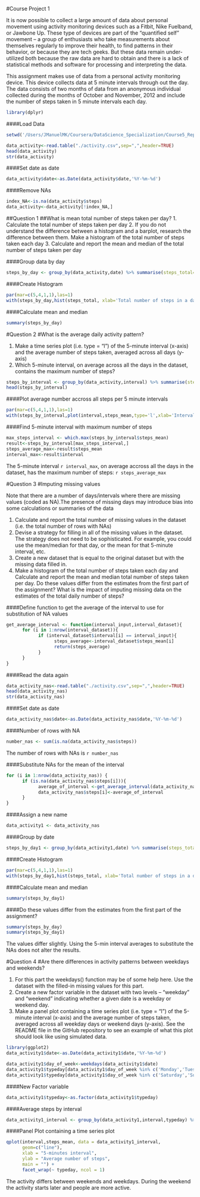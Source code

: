 #Course Project 1

It is now possible to collect a large amount of data about personal movement using activity monitoring devices such as a Fitbit, Nike Fuelband, or Jawbone Up. These type of devices are part of the “quantified self” movement – a group of enthusiasts who take measurements about themselves regularly to improve their health, to find patterns in their behavior, or because they are tech geeks. But these data remain under-utilized both because the raw data are hard to obtain and there is a lack of statistical methods and software for processing and interpreting the data.

This assignment makes use of data from a personal activity monitoring device. This device collects data at 5 minute intervals through out the day. The data consists of two months of data from an anonymous individual collected during the months of October and November, 2012 and include the number of steps taken in 5 minute intervals each day.

```r
library(dplyr)
```

####Load Data
```r
setwd('/Users/JManuelMK/Coursera/DataScience_Specialization/Course5_ReproducibleResearch/Week2/')
```

```r
data_activity<-read.table("./activity.csv",sep=",",header=TRUE)
head(data_activity)
str(data_activity)
```

####Set date as date
```r
data_activity$date<-as.Date(data_activity$date,'%Y-%m-%d')
```

####Remove NAs
```r
index_NA<-is.na(data_activity$steps)
data_activity<-data_activity[!index_NA,]
```

##Question 1
##What is mean total number of steps taken per day?
1. Calculate the total number of steps taken per day
2. If you do not understand the difference between a histogram and a barplot, research the difference between them. Make a histogram of the total number of steps taken each day
3. Calculate and report the mean and median of the total number of steps taken per day

####Group data by day
```r
steps_by_day <- group_by(data_activity,date) %>% summarise(steps_total=sum(steps))
```

####Create Histogram
```r
par(mar=c(5,4,1,1),las=1)
with(steps_by_day,hist(steps_total, xlab='Total number of steps in a day', ylab='Frequency of days', main='Histogram number of steps in a day'))
```

####Calculate mean and median
```r
summary(steps_by_day)
```

#Question 2
#What is the average daily activity pattern?

1. Make a time series plot (i.e. type = "l") of the 5-minute interval (x-axis) and the average number of steps taken, averaged across all days (y-axis)
2. Which 5-minute interval, on average across all the days in the dataset, contains the maximum number of steps?

```r
steps_by_interval <- group_by(data_activity,interval) %>% summarise(steps_mean=mean(steps))
head(steps_by_interval)
```

####Plot average number accross all steps per 5 minute intervals
```r
par(mar=c(5,4,1,1),las=1)
with(steps_by_interval,plot(interval,steps_mean,type='l',xlab='Interval',ylab='Average number of steps',main='Average number of steps across all days'))
```

####Find 5-minute interval with maximum number of steps
```r
max_steps_interval <- which.max(steps_by_interval$steps_mean)
result<-steps_by_interval[max_steps_interval,]
steps_average_max<-result$steps_mean
interval_max<-result$interval
```
The 5-minute interval `r interval_max`, on average accross all the days in the dataset, has the maximum number of steps: `r steps_average_max`

#Question 3
#Imputing missing values

Note that there are a number of days/intervals where there are missing values (coded as NA).The presence of missing days may introduce bias into some calculations or summaries of the data

1. Calculate and report the total number of missing values in the dataset (i.e. the total number of rows with NAs)
2. Devise a strategy for filling in all of the missing values in the dataset. The strategy does not need to be sophisticated. For example, you could use the mean/median for that day, or the mean for that 5-minute interval, etc.
3. Create a new dataset that is equal to the original dataset but with the missing data filled in.
4. Make a histogram of the total number of steps taken each day and Calculate and report the mean and median total number of steps taken per day. Do these values differ from the estimates from the first part of the assignment? What is the impact of imputing missing data on the estimates of the total daily number of steps?

####Define function to get the average of the interval to use for substitution of NA values
```r
get_average_interval <- function(interval_input,interval_dataset){
      for (i in 1:nrow(interval_dataset)){
            if (interval_dataset$interval[i] == interval_input){
                  steps_average<-interval_dataset$steps_mean[i]
                  return(steps_average)
            }
      }
}
```

####Read the data again
```r
data_activity_nas<-read.table("./activity.csv",sep=",",header=TRUE)
head(data_activity_nas)
str(data_activity_nas)
```

####Set date as date
```r
data_activity_nas$date<-as.Date(data_activity_nas$date,'%Y-%m-%d')
```

####Number of rows with NA
```r
number_nas <- sum(is.na(data_activity_nas$steps))
```
The number of rows with NAs is `r number_nas`

####Substitute NAs for the mean of the interval
```r
for (i in 1:nrow(data_activity_nas)) {
      if (is.na(data_activity_nas$steps[i])){
            average_of_interval <-get_average_interval(data_activity_nas$interval[i],steps_by_interval) 
            data_activity_nas$steps[i]<-average_of_interval
      }
}
```
####Assign a new name
```r
data_activity1 <- data_activity_nas
```
####Group by date
```r
steps_by_day1 <- group_by(data_activity1,date) %>% summarise(steps_total=sum(steps))
```
####Create Histogram
```r
par(mar=c(5,4,1,1),las=1)
with(steps_by_day1,hist(steps_total, xlab='Total number of steps in a day', ylab='Frequency of days', main='Histogram number of steps in a day'))
```

####Calculate mean and median
```r
summary(steps_by_day1)
```
####Do these values differ from the estimates from the first part of the assignment? 
```r
summary(steps_by_day)
summary(steps_by_day1)
```
The values differ slightly. Using the 5-min interval averages to substitute the NAs does not alter the results.

#Question 4
#Are there differences in activity patterns between weekdays and weekends?

1. For this part the weekdays() function may be of some help here. Use the dataset with the filled-in missing values for this part. 
2. Create a new factor variable in the dataset with two levels – “weekday” and “weekend” indicating whether a given date is a weekday or weekend day.
3. Make a panel plot containing a time series plot (i.e. type = "l") of the 5-minute interval (x-axis) and the average number of steps taken, averaged across all weekday days or weekend days (y-axis). See the README file in the GitHub repository to see an example of what this plot should look like using simulated data.

```r
library(ggplot2)
data_activity1$date<-as.Date(data_activity1$date,'%Y-%m-%d') 

data_activity1$day_of_week<-weekdays(data_activity1$date)
data_activity1$typeday[data_activity1$day_of_week %in% c('Monday','Tuesday','Wednesday','Thursday','Friday')] <- 'weekday'
data_activity1$typeday[data_activity1$day_of_week %in% c('Saturday','Sunday')] <- 'weekend'
```
####New Factor variable
```r
data_activity1$typeday<-as.factor(data_activity1$typeday)
```
####Average steps by interval
```r
data_activity1_interval <- group_by(data_activity1,interval,typeday) %>% summarise(steps_mean=mean(steps))
```

####Panel Plot containing a time series plot
```r
qplot(interval,steps_mean, data = data_activity1_interval, 
      geom=c("line"),
      xlab = "5-minutes interval", 
      ylab = "Average number of steps", 
      main = "") +
      facet_wrap(~ typeday, ncol = 1)
```

The activity differs between weekends and weekdays. During the weekend the activity starts later and people are more active. 
